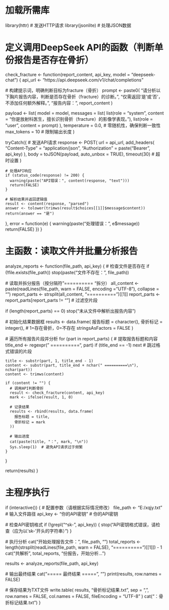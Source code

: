 # 加载所需库
library(httr)    # 发送HTTP请求
library(jsonlite) # 处理JSON数据

# 定义调用DeepSeek API的函数（判断单份报告是否存在骨折）
check_fracture <- function(report_content, api_key, model = "deepseek-chat") {
  api_url <- "https://api.deepseek.com/v1/chat/completions"
  
  # 构建提示词，明确判断目标为fracture（骨折）
  prompt <- paste0(
    "请分析以下胸片报告内容，判断是否存在骨折（fracture）的诊断。\n",
    "仅需返回'是'或'否'，不添加任何额外解释。\n\n",
    "报告内容：\n", report_content
  )
  
  payload <- list(
    model = model,
    messages = list(
      list(role = "system", content = "你是放射科医生，擅长识别骨折（fracture）的影像学表现。"),
      list(role = "user", content = prompt)
    ),
    temperature = 0.0,  # 零随机性，确保判断一致性
    max_tokens = 10     # 限制输出长度
  )
  
  tryCatch({
    # 发送API请求
    response <- POST(
      url = api_url,
      add_headers(
        "Content-Type" = "application/json",
        "Authorization" = paste("Bearer", api_key)
      ),
      body = toJSON(payload, auto_unbox = TRUE),
      timeout(30)  # 超时设置
    )
    
    # 处理API响应
    if (status_code(response) != 200) {
      warning(paste("API错误：", content(response, "text")))
      return(FALSE)
    }
    
    # 解析结果并返回逻辑值
    result <- content(response, "parsed")
    answer <- tolower(trimws(result$choices[[1]]$message$content))
    return(answer == "是")
    
  }, error = function(e) {
    warning(paste("处理错误：", e$message))
    return(FALSE)
  })
}

# 主函数：读取文件并批量分析报告
analyze_reports <- function(file_path, api_key) {
  # 检查文件是否存在
  if (!file.exists(file_path)) stop(paste("文件不存在：", file_path))
  
  # 读取并拆分报告（按分隔符"========== "拆分）
  all_content <- paste(readLines(file_path, warn = FALSE, encoding = "UTF-8"), collapse = "\n")
  report_parts <- strsplit(all_content, "========== ")[[1]]
  report_parts <- report_parts[report_parts != ""]  # 过滤空片段
  
  if (length(report_parts) == 0) stop("未从文件中解析出报告内容")
  
  # 初始化结果数据框
  results <- data.frame(
    报告标题 = character(),
    骨折标记 = integer(),  # 1=存在骨折，0=不存在
    stringsAsFactors = FALSE
  )
  
  # 遍历所有报告片段并分析
  for (part in report_parts) {
    # 提取报告标题和内容
    title_end <- regexpr(" ==========\n", part)
    if (title_end == -1) next  # 跳过格式错误的片段
    
    title <- substr(part, 1, title_end - 1)
    content <- substr(part, title_end + nchar(" ==========\n"), nchar(part))
    content <- trimws(content)
    
    if (content != "") {
      # 调用API判断骨折
      result <- check_fracture(content, api_key)
      mark <- ifelse(result, 1, 0)
      
      # 记录结果
      results <- rbind(results, data.frame(
        报告标题 = title,
        骨折标记 = mark
      ))
      
      # 输出进度
      cat(paste(title, "：", mark, "\n"))
      Sys.sleep(1)  # 避免API请求过于频繁
    }
  }
  
  return(results)
}

# 主程序执行
if (interactive()) {
  # 配置参数（请根据实际情况修改）
  file_path <- "E:/xqjy.txt"  # 输入文件路径
  api_key <- "你的API密钥"  # 你的API密钥
  
  # 检查API密钥格式
  if (!grepl("^sk-", api_key)) {
    stop("API密钥格式错误，请检查（应为以'sk-'开头的字符串）")
  }
  
  # 执行分析
  cat("开始处理报告文件：", file_path, "\n")
  total_reports <- length(strsplit(readLines(file_path, warn = FALSE), "========== ")[[1]]) - 1
  cat("共解析", total_reports, "份报告，开始分析...\n\n")
  
  results <- analyze_reports(file_path, api_key)
  
  # 输出最终结果
  cat("\n===== 最终结果 =====", "\n")
  print(results, row.names = FALSE)
  
  # 保存结果为TXT文件
  write.table(
    results, 
    "骨折标记结果.txt", 
    sep = ",", 
    row.names = FALSE, 
    col.names = FALSE, 
    fileEncoding = "UTF-8"
  )
  cat("\n结果已保存至：骨折标记结果.txt\n")
}